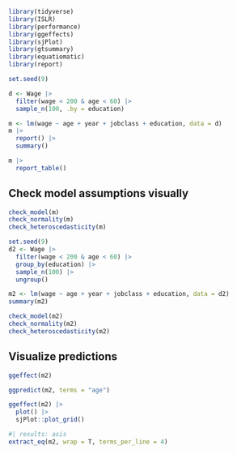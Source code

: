 ```r
library(tidyverse)
library(ISLR)
library(performance)
library(ggeffects)
library(sjPlot)
library(gtsummary)
library(equatiomatic)
library(report)
```

```r
set.seed(9)
```

```r
d <- Wage |> 
  filter(wage < 200 & age < 60) |> 
  sample_n(100, .by = education)
```

```r
m <- lm(wage ~ age + year + jobclass + education, data = d)
m |> 
  report() |> 
  summary()
```
```r
m |> 
  report_table()
```


## Check model assumptions visually

```r
check_model(m)
check_normality(m)
check_heteroscedasticity(m)
```
```r
set.seed(9)
d2 <- Wage |> 
  filter(wage < 200 & age < 60) |> 
  group_by(education) |>
  sample_n(100) |> 
  ungroup()
```

```r
m2 <- lm(wage ~ age + year + jobclass + education, data = d2)
summary(m2)
```

```r
check_model(m2)
check_normality(m2)
check_heteroscedasticity(m2)
```

## Visualize predictions

```r
ggeffect(m2)
```
```r
ggpredict(m2, terms = "age")
```
```r
ggeffect(m2) |> 
  plot() |> 
  sjPlot::plot_grid()
```


```r
#| results: asis
extract_eq(m2, wrap = T, terms_per_line = 4)
```

